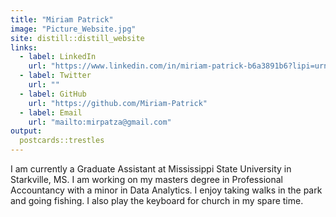 ```yaml
---
title: "Miriam Patrick"
image: "Picture_Website.jpg"
site: distill::distill_website
links:
  - label: LinkedIn
    url: "https://www.linkedin.com/in/miriam-patrick-b6a3891b6?lipi=urn%3Ali%3Apage%3Ad_flagship3_profile_view_base_contact_details%3BMxQty1oCSCC2eIyz9evdoA%3D%3D"
  - label: Twitter
    url: ""
  - label: GitHub
    url: "https://github.com/Miriam-Patrick"
  - label: Email
    url: "mailto:mirpatza@gmail.com"
output:
  postcards::trestles
---
```

 
I am currently a Graduate Assistant at Mississippi State University in Starkville, MS. I am working on my masters degree in Professional Accountancy with a minor in Data Analytics. I enjoy taking walks in the park and going fishing. I also play the keyboard for church in my spare time.